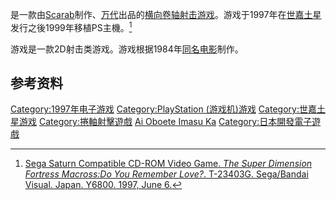 {{NoteTA
| G1=Games
}}
{{Infobox VG
| title = 超时空要塞 爱，还记得吗？
| image =
| caption =
| japanese = 超時空要塞マクロス 愛・おぼえていますか
| english =
| original =
| genre = [[横向卷轴射击游戏|横向卷轴射击游戏]]
| platforms = [[世嘉土星|世嘉土星]] / PS
| developer = [[Scarab|Scarab]]
| publisher = [[万代|万代]]
| series =
| engine =
| modes =
| released = '''世嘉土星''' <br>{{vgr|JP|June 6, 1997}} '''PlayStation'''<br>{{vgr|JP|May 27, 1999}}
| shutdown =
| onlinegame =
}}

{{Vgname|1=超时空要塞 爱，还记得吗？|ja=超時空要塞マクロス 愛・おぼえていますか}}是一款由[[Scarab|Scarab]]制作、[[万代|万代]]出品的[[横向卷轴电子游戏|横向卷轴]][[射击游戏|射击游戏]]。游戏于1997年在[[世嘉土星|世嘉土星]]发行之後1999年移植PS主機。<ref name="DYRL Saturn">[http://macross.anime.net//production/software/index.html Sega Saturn Compatible CD-ROM Video Game. ''The Super Dimension Fortress Macross:Do You Remember Love?''. T-23403G. Sega/Bandai Visual. Japan. Y6800. 1997, June 6.]</ref>

游戏是一款2D射击类游戏。游戏根据1984年[[超時空要塞_愛，還記得嗎？|同名电影]]制作。

== 参考资料 ==
{{Reflist}}

{{超时空要塞系列}}

{{DEFAULTSORT: Chou Jikou Yousai Macross Ai Oboete Imasu Ka}}
[[Category:1997年电子游戏|Category:1997年电子游戏]]
[[Category:PlayStation_(游戏机)游戏|Category:PlayStation (游戏机)游戏]]
[[Category:世嘉土星游戏|Category:世嘉土星游戏]]
[[Category:捲軸射擊遊戲|Category:捲軸射擊遊戲]]
[[Category:超時空要塞系列電子遊戲|Ai Oboete Imasu Ka]]
[[Category:日本開發電子遊戲|Category:日本開發電子遊戲]]

{{shmup-videogame-stub}}